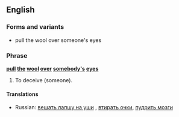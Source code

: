 ==English==
===Forms and variants===
*pull the wool over someone's eyes

===Phrase===
'''[[pull]] [[the]] [[wool]] [[over]] [[somebody]][['s]] [[eye]]s'''

#{{context|idiom|transitive}} To deceive (someone).

====Translations====
*Russian: [[вешать лапшу на уши]]<!--to hang noodles on the ears-->, [[втирать очки]], [[пудрить мозги]]<!--to powder the brains-->